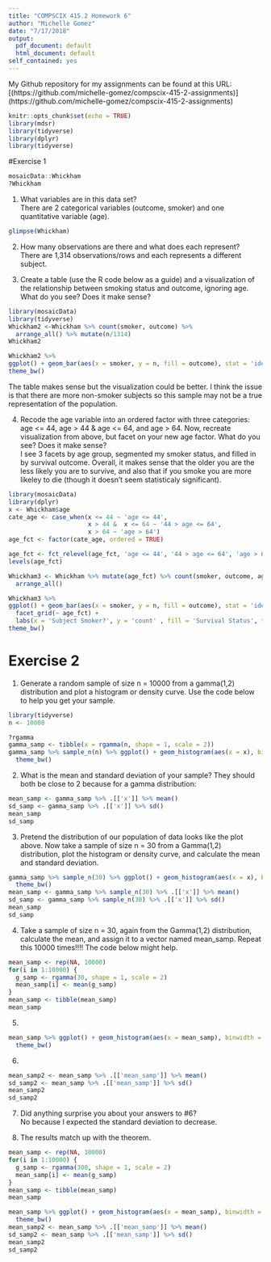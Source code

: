 ```yaml
---
title: "COMPSCIX 415.2 Homework 6"
author: "Michelle Gomez"
date: "7/17/2018"
output:
  pdf_document: default
  html_document: default
self_contained: yes
---
```

My Github repository for my assignments can be found at this URL:[(https://github.com/michelle-gomez/compscix-415-2-assignments)] (https://github.com/michelle-gomez/compscix-415-2-assignments)  

```r
knitr::opts_chunk$set(echo = TRUE)
library(mdsr)
library(tidyverse)
library(dplyr)
library(tidyverse)
```
#Exercise 1  
```r
mosaicData::Whickham
?Whickham
```
1. What variables are in this data set?  
There are 2 categorical variables (outcome, smoker) and one quantitative variable (age).  
```r
glimpse(Whickham)
```
2. How many observations are there and what does each represent?  
There are 1,314 observations/rows and each represents a different subject.    

3. Create a table (use the R code below as a guide) and a visualization of the relationship between smoking status and outcome, ignoring age. What do you see? Does it make sense?    
```r
library(mosaicData)
library(tidyverse)
Whickham2 <-Whickham %>% count(smoker, outcome) %>%
  arrange_all() %>% mutate(n/1314)
Whickham2

Whickham2 %>%
ggplot() + geom_bar(aes(x = smoker, y = n, fill = outcome), stat = 'identity', position = 'fill') + labs(x = 'Subject Smoker?', y = 'count' , fill = 'Survival Status', title = 'Smoker Survival Status') +
theme_bw()
```
The table makes sense but the visualization could be better. I think the issue is that there are more non-smoker subjects so this sample may not be a true representation of the population.  

4. Recode the age variable into an ordered factor with three categories: age <= 44, age > 44 & age <= 64, and age > 64. Now, recreate visualization from above, but facet on your new age factor. What do you see? Does it make sense?  
I see 3 facets by age group, segmented my smoker status, and filled in by survival outcome. Overall, it makes sense that the older you are the less likely you are to survive, and also that if you smoke you are more likeley to die (though it doesn't seem statisticaly significant).  
```r
library(mosaicData)
library(dplyr)
x <- Whickham$age
cate_age <- case_when(x <= 44 ~ 'age <= 44', 
                      x > 44 &  x <= 64 ~ '44 > age <= 64', 
                      x > 64 ~ 'age > 64')
age_fct <- factor(cate_age, ordered = TRUE)

age_fct <- fct_relevel(age_fct, 'age <= 44', '44 > age <= 64', 'age > 64')
levels(age_fct)

Whickham3 <- Whickham %>% mutate(age_fct) %>% count(smoker, outcome, age_fct) %>%
  arrange_all()

Whickham3 %>%
ggplot() + geom_bar(aes(x = smoker, y = n, fill = outcome), stat = 'identity', position = 'fill') + 
  facet_grid(~ age_fct) +
  labs(x = 'Subject Smoker?', y = 'count' , fill = 'Survival Status', title = 'Smoker Survival Status by Age Group') +
theme_bw()
```

# Exercise 2  
1. Generate a random sample of size n = 10000 from a gamma(1,2) distribution and plot a histogram or density curve. Use the code below to help you get your sample.  
```r
library(tidyverse)
n <- 10000

?rgamma
gamma_samp <- tibble(x = rgamma(n, shape = 1, scale = 2))
gamma_samp %>% sample_n(n) %>% ggplot() + geom_histogram(aes(x = x), binwidth = .5) +
  theme_bw()
```

2. What is the mean and standard deviation of your sample? They should both be close to 2 because for a gamma distribution:  
```r
mean_samp <- gamma_samp %>% .[['x']] %>% mean()
sd_samp <- gamma_samp %>% .[['x']] %>% sd()
mean_samp
sd_samp
```

3. Pretend the distribution of our population of data looks like the plot above. Now take a sample of size n = 30 from a Gamma(1,2) distribution, plot the histogram or density curve, and calculate the mean and standard deviation.  
```r
gamma_samp %>% sample_n(30) %>% ggplot() + geom_histogram(aes(x = x), binwidth = .5) +
  theme_bw()
mean_samp <- gamma_samp %>% sample_n(30) %>% .[['x']] %>% mean()
sd_samp <- gamma_samp %>% sample_n(30) %>% .[['x']] %>% sd()
mean_samp
sd_samp
```

4.  Take a sample of size n = 30, again from the Gamma(1,2) distribution, calculate the mean, and assign it to a vector named  mean_samp. Repeat this 10000 times!!!! The code below might help.
```r
mean_samp <- rep(NA, 10000)
for(i in 1:10000) {
  g_samp <- rgamma(30, shape = 1, scale = 2)
  mean_samp[i] <- mean(g_samp)
}
mean_samp <- tibble(mean_samp)
mean_samp
```

5.  
```r
mean_samp %>% ggplot() + geom_histogram(aes(x = mean_samp), binwidth = .01) +
  theme_bw()
```

6. 
```r
mean_samp2 <- mean_samp %>% .[['mean_samp']] %>% mean()
sd_samp2 <- mean_samp %>% .[['mean_samp']] %>% sd()
mean_samp2
sd_samp2
```

7. Did anything surprise you about your answers to #6?  
No because I expected the standard deviation to decrease.  

8. 
The results match up with the theorem.
```r
mean_samp <- rep(NA, 10000)
for(i in 1:10000) {
  g_samp <- rgamma(300, shape = 1, scale = 2)
  mean_samp[i] <- mean(g_samp)
}
mean_samp <- tibble(mean_samp)
mean_samp
```
```r
mean_samp %>% ggplot() + geom_histogram(aes(x = mean_samp), binwidth = .01) +
  theme_bw()
mean_samp2 <- mean_samp %>% .[['mean_samp']] %>% mean()
sd_samp2 <- mean_samp %>% .[['mean_samp']] %>% sd()
mean_samp2
sd_samp2
```







